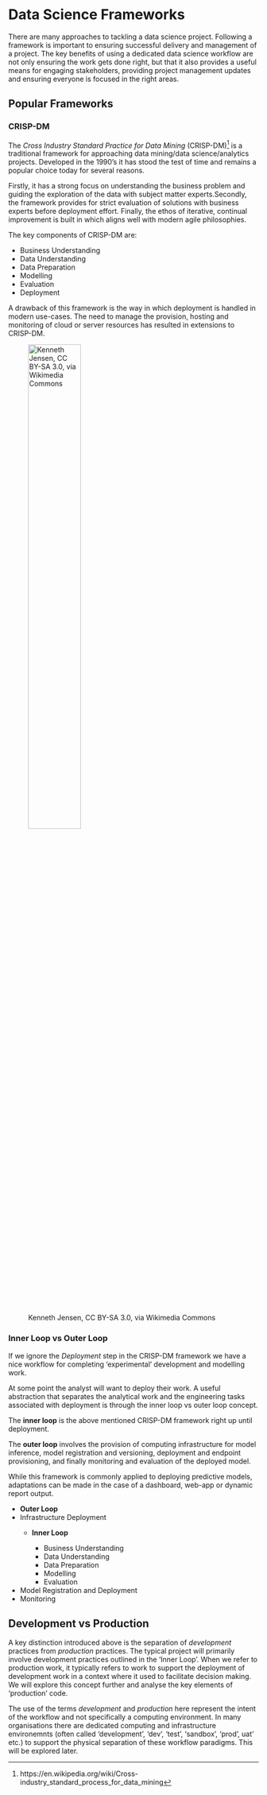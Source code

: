 # Data Science Frameworks {#sec-ch2}

There are many approaches to tackling a data science project. Following a framework 
is important to ensuring successful delivery and management of a project. The key benefits of using a 
dedicated data science workflow are not only ensuring the work gets done right, 
but that it also provides a useful means for engaging stakeholders, providing
project management updates and ensuring everyone is focused in the right areas.    

## Popular Frameworks  

### CRISP-DM   

The *Cross Industry Standard Practice for Data Mining* (CRISP-DM)^[https://en.wikipedia.org/wiki/Cross-industry_standard_process_for_data_mining] is a traditional framework for approaching data mining/data science/analytics projects. Developed 
in the 1990's it has stood the test of time and remains a popular choice today for several reasons.  

Firstly, it has a strong focus on understanding the business problem and guiding the
exploration of the data with subject matter experts.Secondly, the framework provides for strict evaluation of solutions with business experts before deployment effort. Finally, the ethos of iterative, continual improvement is built in which aligns
well with modern agile philosophies.  

The key components of CRISP-DM are:

- Business Understanding
- Data Understanding
- Data Preparation
- Modelling
- Evaluation
- Deployment  

A drawback of this framework is the way in which deployment is handled in modern
use-cases. The need to manage the provision, hosting and monitoring of cloud or 
server resources has resulted in extensions to CRISP-DM.  


![Kenneth Jensen, CC BY-SA 3.0, via Wikimedia Commons](../img/crispdm.png){width=50%}

### Inner Loop vs Outer Loop    

If we ignore the *Deployment* step in the CRISP-DM framework we have a nice workflow
for completing 'experimental' development and modelling work.  

At some point the analyst will want to deploy their work. A useful abstraction
that separates the analytical work and the engineering tasks associated with 
deployment is through the inner loop vs outer loop concept.  

The **inner loop** is the above mentioned CRISP-DM framework right up until deployment. 

The **outer loop** involves the provision of computing infrastructure for model
inference, model registration and versioning, deployment and endpoint provisioning, 
and finally monitoring and evaluation of the deployed model. 

While this framework is commonly applied to deploying predictive models, adaptations
can be made in the case of a dashboard, web-app or dynamic report output. 

- **Outer Loop**  
- Infrastructure Deployment
  - **Inner Loop**    

      - Business Understanding  
      - Data Understanding  
      - Data Preparation  
      - Modelling  
      - Evaluation   
  
- Model Registration and Deployment  
- Monitoring  

## Development vs Production  

A key distinction introduced above is the separation of *development* practices
from *production* practices. The typical project will primarily involve development
practices outlined in the 'Inner Loop'. When we refer to production work, it 
typically refers to work to support the deployment of development work in a 
context where it used to facilitate decision making. We will explore this concept
further and analyse the key elements of 'production' code.  

::: {.callout-note}
The use of the terms *development* and *production* here represent the intent
of the workflow and not specifically a computing environment. In many organisations
there are dedicated computing and infrastructure environemnts (often called 'development',
'dev', 'test', 'sandbox', 'prod', uat' etc.) to support the physical separation 
of these workflow paradigms. This will be explored later. 
:::  
